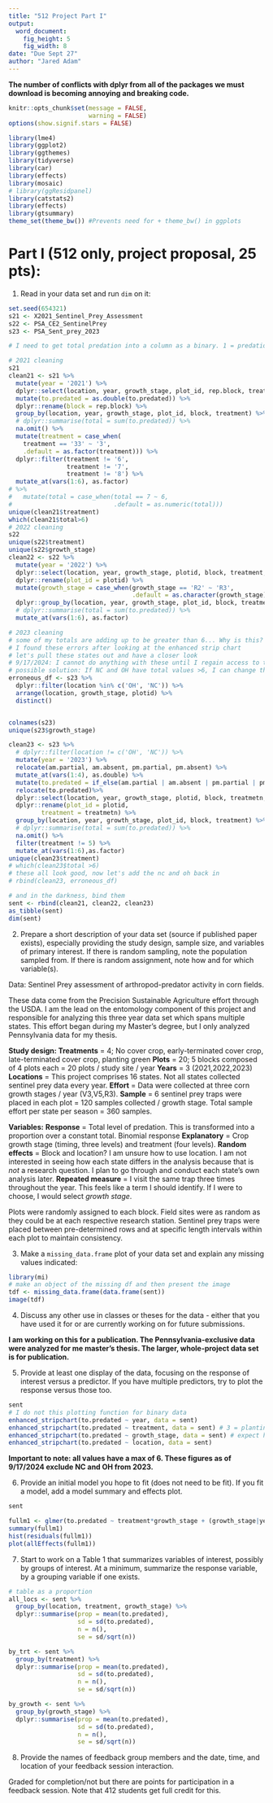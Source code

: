 ```yaml
---
title: "512 Project Part I"
output:
  word_document:
    fig_height: 5
    fig_width: 8
date: "Due Sept 27"
author: "Jared Adam"
---
```

**The number of conflicts with dplyr from all of the packages we must download is becoming annoying and breaking code.** 

```r
knitr::opts_chunk$set(message = FALSE,
                      warning = FALSE)
options(show.signif.stars = FALSE)

library(lme4)
library(ggplot2)
library(ggthemes)
library(tidyverse)
library(car)
library(effects)
library(mosaic)
# library(ggResidpanel)
library(catstats2)
library(effects)
library(gtsummary)
theme_set(theme_bw()) #Prevents need for + theme_bw() in ggplots
```

# Part I (512 only, project proposal, 25 pts): 

1) Read in your data set and run `dim` on it:

```r
set.seed(654321)
s21 <- X2021_Sentinel_Prey_Assessment
s22 <- PSA_CE2_SentinelPrey
s23 <- PSA_Sent_prey_2023

# I need to get total predation into a column as a binary. 1 = predation, 0 = not

# 2021 cleaning 
s21
clean21 <- s21 %>% 
  mutate(year = '2021') %>% 
  dplyr::select(location, year, growth_stage, plot_id, rep.block, treatment, to.predated) %>% 
  mutate(to.predated = as.double(to.predated)) %>% 
  dplyr::rename(block = rep.block) %>% 
  group_by(location, year, growth_stage, plot_id, block, treatment) %>% 
  # dplyr::summarise(total = sum(to.predated)) %>% 
  na.omit() %>% 
  mutate(treatment = case_when(
    treatment == '33' ~ '3',
    .default = as.factor(treatment))) %>% 
  dplyr::filter(treatment != '6',
                treatment != '7',
                treatment != '8') %>% 
  mutate_at(vars(1:6), as.factor) 
# %>% 
#   mutate(total = case_when(total == 7 ~ 6,
#                            .default = as.numeric(total)))
unique(clean21$treatment)
which(clean21$total>6)
# 2022 cleaning 
s22
unique(s22$treatment)
unique(s22$growth_stage)
clean22 <- s22 %>% 
  mutate(year = '2022') %>% 
  dplyr::select(location, year, growth_stage, plotid, block, treatment, to.predated) %>% 
  dplyr::rename(plot_id = plotid) %>% 
  mutate(growth_stage = case_when(growth_stage == 'R2' ~ 'R3',
                                  .default = as.character(growth_stage))) %>% 
  dplyr::group_by(location, year, growth_stage, plot_id, block, treatment) %>% 
  # dplyr::summarise(total = sum(to.predated)) %>% 
  mutate_at(vars(1:6), as.factor)

# 2023 cleaning 
# some of my totals are adding up to be greater than 6... Why is this? States in question: OH and NC?
# I found these errors after looking at the enhanced strip chart
# let's pull these states out and have a closer look
# 9/17/2024: I cannot do anything with these until I regain access to the Google drive. These are fucked. NC appears to have made their own sampling regime up. 
# possible solution: If NC and OH have total values >6, I can change them based on the ratio. E.g., pull states out, get total number of samples record total/n... 
erroneous_df <- s23 %>% 
  dplyr::filter(location %in% c('OH', 'NC')) %>% 
  arrange(location, growth_stage, plotid) %>% 
  distinct()


colnames(s23)
unique(s23$growth_stage)

clean23 <- s23 %>%
  # dplyr::filter(location != c('OH', 'NC')) %>% 
  mutate(year = '2023') %>%
  relocate(am.partial, am.absent, pm.partial, pm.absent) %>% 
  mutate_at(vars(1:4), as.double) %>% 
  mutate(to.predated = if_else(am.partial | am.absent | pm.partial | pm.absent == 1, 1, 0)) %>% 
  relocate(to.predated)%>% 
  dplyr::select(location, year, growth_stage, plotid, block, treatmetn, to.predated) %>% 
  dplyr::rename(plot_id = plotid, 
         treatment = treatmetn) %>% 
  group_by(location, year, growth_stage, plot_id, block, treatment) %>% 
  # dplyr::summarise(total = sum(to.predated)) %>% 
  na.omit() %>% 
  filter(treatment != 5) %>% 
  mutate_at(vars(1:6),as.factor)
unique(clean23$treatment)
# which(clean23$total >6)
# these all look good, now let's add the nc and oh back in
# rbind(clean23, erroneous_df)

# and in the darkness, bind them 
sent <- rbind(clean21, clean22, clean23)
as_tibble(sent)
dim(sent)

```


2) Prepare a short description of your data set (source if published paper exists), especially providing the study design, sample size, and variables of primary interest. If there is random sampling, note the population sampled from. If there is random assignment, note how and for which variable(s).

Data: Sentinel Prey assessment of arthropod-predator activity in corn fields. 

These data come from the Precision Sustainable Agriculture effort through the USDA. I am the lead on the entomology component of this project and responsible for analyzing this three year data set which spans multiple states. This effort began during my Master's degree, but I only analyzed Pennsylvania data for my thesis. 

**Study design: **
**Treatments** = 4; No cover crop, early-terminated cover crop, late-terminated cover crop, planting green
**Plots** = 20; 5 blocks composed of 4 plots each = 20 plots / study site / year
**Years** = 3 (2021,2022,2023)
**Locations** = This project comprises 16 states. Not all states collected sentinel prey data every year. 
**Effort** = Data were collected at three corn growth stages / year (V3,V5,R3).
**Sample** = 6 sentinel prey traps were placed in each plot = 120 samples collected / growth stage. Total sample effort per state per season = 360 samples. 

**Variables:**
**Response** = Total level of predation. This is transformed into a proportion over a constant total. Binomial response
**Explanatory** = Crop growth stage (timing, three levels) and treatment (four levels). 
**Random effects** = Block and location? I am unsure how to use location. I am not interested in seeing how each state differs in the analysis because that is *not* a research question. I plan to go through and conduct each state's own analysis later.
**Repeated measure** = I visit the same trap three times throughout the year. This feels like a term I should identify. If I were to choose, I would select *growth stage*. 

Plots were randomly assigned to each block. Field sites were as random as they could be at each respective research station. Sentinel prey traps were placed between pre-determined rows and at specific length intervals within each plot to maintain consistency. 

3) Make a `missing_data.frame` plot of your data set and explain any missing values indicated:

```r
library(mi)
# make an object of the missing df and then present the image
tdf <- missing_data.frame(data.frame(sent))
image(tdf)

```



4) Discuss any other use in classes or theses for the data - either that you have used it for or are currently working on for future submissions.

**I am working on this for a publication. The Pennsylvania-exclusive data were analyzed for me master's thesis. The larger, whole-project data set is for publication.**

5) Provide at least one display of the data, focusing on the response of interest versus a predictor. If you have multiple predictors, try to plot the response versus those too.

```r
sent
# I do not this plotting function for binary data
enhanced_stripchart(to.predated ~ year, data = sent)
enhanced_stripchart(to.predated ~ treatment, data = sent) # 3 = planting green
enhanced_stripchart(to.predated ~ growth_stage, data = sent) # expect higher predation later in the season
enhanced_stripchart(to.predated ~ location, data = sent)
```

**Important to note: all values have a max of 6. These figures as of 9/17/2024 exclude NC and OH from 2023.**

6) Provide an initial model you hope to fit (does not need to be fit). If you fit a model, add a model summary and effects plot.

```r
sent

fullm1 <- glmer(to.predated ~ treatment*growth_stage + (growth_stage|year/location/block/plot_id), family = binomial, data = sent) 
summary(fullm1)
hist(residuals(fullm1))
plot(allEffects(fullm1))

```

7) Start to work on a Table 1 that summarizes variables of interest, possibly by groups of interest. At a minimum, summarize the response variable, by a grouping variable if one exists. 

```r
# table as a proportion 
all_locs <- sent %>% 
  group_by(location, treatment, growth_stage) %>% 
  dplyr::summarise(prop = mean(to.predated),
                   sd = sd(to.predated),
                   n = n(), 
                   se = sd/sqrt(n))

by_trt <- sent %>% 
  group_by(treatment) %>% 
  dplyr::summarise(prop = mean(to.predated),
                   sd = sd(to.predated),
                   n = n(), 
                   se = sd/sqrt(n))

by_growth <- sent %>% 
  group_by(growth_stage) %>% 
  dplyr::summarise(prop = mean(to.predated),
                   sd = sd(to.predated),
                   n = n(), 
                   se = sd/sqrt(n))


```


8) Provide the names of feedback group members and the date, time, and location of your feedback session interaction.



Graded for completion/not but there are points for participation in a feedback session. Note that 412 students get full credit for this.
